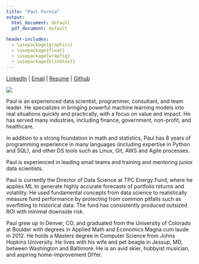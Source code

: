 ```yaml
---
title: "Paul Fornia"
output:
  html_document: default
  pdf_document: default
  
header-includes: 
  - \usepackage{graphicx}
  - \usepackage{float}
  - \usepackage{wrapfig}
  - \usepackage{blindtext}
---
```


[LinkedIn](https://www.linkedin.com/in/paulfornia/) |
[Email](mailto:paulfornia@gmail.com) |
[Resume](./Resume_Fornia_2020_09_02.pdf) |
[Github](https://github.com/pfornia)

![](headshot.jpeg)

\begin{wrapfig}[12]{l}[2pt]{5cm}
\includegraphics[width=0.25\textwidth]{headshot.jpeg}
\end{wrapfig}

Paul is an experienced data scientist, programmer, consultant, and team leader. He specializes in bringing powerful machine learning models into real situations quickly and practically, with a focus on value and impact. He has served many industries, including finance, government, non-profit, and healthcare.

In addition to a strong foundation in math and statistics, Paul has 8 years of programming experience in many languages (including expertise in Python and SQL), and other DS tools such as Linux, Git, AWS and Agile processes. 

Paul is experienced in leading small teams and training and mentoring junior data scientists.

Paul is currently the Director of Data Science at TPC Energy Fund, where he applies ML to generate highly accurate forecasts of portfolio returns and volatility. He used fundamental concepts from data science to realistically measure fund performance by protecting from common pitfalls such as overfitting to historical data. The fund has consistently produced outsized ROI with minimal downside risk.

Paul grew up in Denver, CO, and graduated from the University of Colorado at Boulder with degrees in Applied Math and Economics Magna cum laude in 2012. He holds a Masters degree in Computer Science from Johns Hopkins University. He lives with his wife and pet beagle in Jessup, MD, between Washington and Baltimore. He is an avid skier, hobbyist musician, and aspiring home-improvement DIYer.

